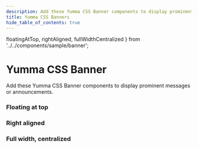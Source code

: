```yaml
---
description: Add these Yumma CSS Banner components to display prominent messages or announcements.
title: Yumma CSS Banners
hide_table_of_contents: true
---
```


  floatingAtTop,
  rightAligned,
  fullWidthCentralized
} from '../../components/sample/banner';

# Yumma CSS Banner

Add these Yumma CSS Banner components to display prominent messages or announcements.

### Floating at top

<Preview
  data = {floatingAtTop}
  usePadding
  useTabs
  useVersion='release'
/>

### Right aligned

<Preview
  data = {rightAligned}
  useHeight='400px'
  usePadding
  useTabs
  useVersion='release'
/>

### Full width, centralized

<Preview
  data = {fullWidthCentralized}
  useHeight='400px'
  usePadding
  useTabs
  useVersion='release'
/>
